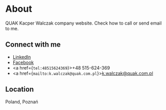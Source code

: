 # About

QUAK Kacper Walczak company website. Check how to call or send email to me.

## Connect with me

- [LinkedIn](https://www.linkedin.com/in/kacper-walczak-b4122717a/)
- [Facebook](https://www.facebook.com/profile.php?id=100014391284754)
- <a href={`tel:48515624369`}>+48 515-624-369</a>
- <a href={`mailto:k.walczak@quak.com.pl`}>k.walczak@quak.com.pl</a>

## Location

Poland, Poznań


